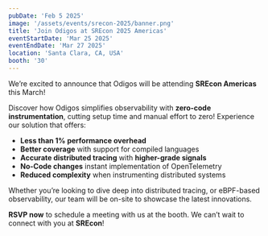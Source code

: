 ```yaml
---
pubDate: 'Feb 5 2025'
image: '/assets/events/srecon-2025/banner.png'
title: 'Join Odigos at SREcon 2025 Americas'
eventStartDate: 'Mar 25 2025'
eventEndDate: 'Mar 27 2025'
location: 'Santa Clara, CA, USA'
booth: '30'
---
```


We’re excited to announce that Odigos will be attending **SREcon Americas** this March!

Discover how Odigos simplifies observability with **zero-code instrumentation**, cutting setup time and manual effort to zero! Experience our solution that offers:

- **Less than 1% performance overhead**
- **Better coverage** with support for compiled languages
- **Accurate distributed tracing** with **higher-grade signals**
- **No-Code changes** instant implementation of OpenTelemetry
- **Reduced complexity** when instrumenting distributed systems

Whether you’re looking to dive deep into distributed tracing, or eBPF-based observability, our team will be on-site to showcase the latest innovations.

**RSVP now** to schedule a meeting with us at the booth. We can’t wait to connect with you at **SREcon**!
